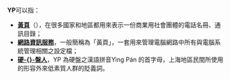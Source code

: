 {{noteTA
|G1=IT
}}
'''YP'''可以指：
* '''[[黃頁|黃頁]]'''（{{lang|en|Yellow Pages}}），在很多國家和地區都用來表示一份商業用社會團體的電話名冊、通訊目錄；
* '''[[網路資訊服務|網路資訊服務]]'''，一般簡稱為「黃頁」，一套用來管理電腦網路中所有與電腦系統管理相關之設定檔；
* '''[[硬盘人|硬-{}-盤人]]'''，YP 為硬盤之漢語拼音Yìng Pán 的首字母，上海地區民間所使用的形容外來低素質人群的貶義詞。
{{disambig|cat=非中文名称消歧義}}